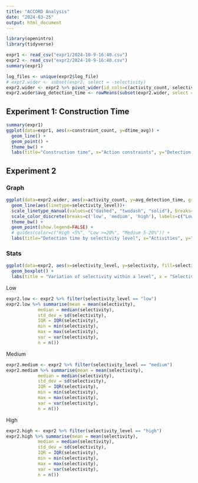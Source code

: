 ```yaml
---
title: "ACCORD Analysis"
date: "2024-03-25"
output: html_document
---
```


```r
library(openintro)
library(tidyverse)

expr1 <- read_csv("expr1/2024-10-9-16:40.csv")
expr2 <- read_csv("expr2/2024-10-9-16:40.csv")
summary(expr1)

log_files <- unique(expr2$log_file)
# expr2.wider <- subset(expr2, select = -selectivity)
expr2.wider <- expr2 %>% pivot_wider(id_cols=c(activity_count, selectivity_level), names_from=log_file, values_from=detection_time)
expr2.wider$avg_detection_time <- rowMeans(subset(expr2.wider, select = log_files))
```

## Experiment 1: Construction Time
```r
summary(expr1)
ggplot(data=expr1, aes(x=constraint_count, y=dtime_avg)) +
  geom_line() +
  geom_point() +
  theme_bw() +
  labs(title="Construction time", x="Action constraints", y="Detection time (ms)")
```

## Experiment 2
### Graph
```r
ggplot(data=expr2.wider, aes(x=activity_count, y=avg_detection_time, group=selectivity_level, color=selectivity_level)) +
  geom_line(aes(linetype=selectivity_level))+
  scale_linetype_manual(values=c("dashed", "twodash", "solid"), breaks=c('low', 'medium', 'high'), labels=c("Low >=20%", "Medium >=5% and <20%", "High <5%")) +
  scale_color_discrete(breaks=c('low', 'medium', 'high'), labels=c("Low >=20%", "Medium >=5% and <20%", "High <5%")) +
  theme_bw() +
  geom_point(show.legend=FALSE) +
  # guides(color=c("High <5%", "Low >=20%", "Medium 5-20%")) +
  labs(title="Detection time by selectivity level", x="Activities", y="Detection time (ms)", color="Selectivity", linetype="Selectivity")
```

### Stats
```r
ggplot(data=expr2, aes(x=selectivity_level, y=selectivity, fill=selectivity_level)) +
  geom_boxplot() +
  labs(title = "Variation of selectivity within a level", x = "Selectivity level", y = "Selectivity values")
```
Low
```r
expr2.low <- expr2 %>% filter(selectivity_level == "low")
expr2.low %>% summarise(mean = mean(selectivity),
            median = median(selectivity),
            std_dev = sd(selectivity),
            IQR = IQR(selectivity),
            min = min(selectivity),
            max = max(selectivity),
            var = var(selectivity),
            n = n())
```
Medium
```r
expr2.medium <- expr2 %>% filter(selectivity_level == "medium")
expr2.medium %>% summarise(mean = mean(selectivity),
            median = median(selectivity),
            std_dev = sd(selectivity),
            IQR = IQR(selectivity),
            min = min(selectivity),
            max = max(selectivity),
            var = var(selectivity),
            n = n())
```
High
```r
expr2.high <- expr2 %>% filter(selectivity_level == "high")
expr2.high %>% summarise(mean = mean(selectivity),
            median = median(selectivity),
            std_dev = sd(selectivity),
            IQR = IQR(selectivity),
            min = min(selectivity),
            max = max(selectivity),
            var = var(selectivity),
            n = n())

```